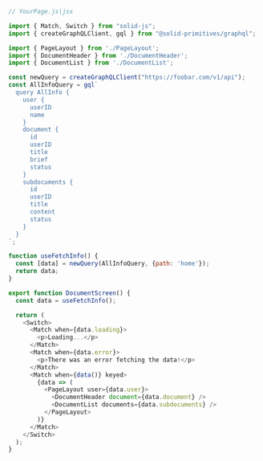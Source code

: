 ```js
// YourPage.js|jsx

import { Match, Switch } from "solid-js";
import { createGraphQLClient, gql } from "@solid-primitives/graphql";

import { PageLayout } from './PageLayout';
import { DocumentHeader } from './DocumentHeader';
import { DocumentList } from './DocumentList';

const newQuery = createGraphQLClient("https://foobar.com/v1/api");
const AllInfoQuery = gql`
  query AllInfo {
    user {
      userID
      name
    }
    document {
      id
      userID
      title
      brief
      status
    }
    subdocuments {
      id
      userID
      title
      content
      status
    }
  }
`;

function useFetchInfo() {
  const [data] = newQuery(AllInfoQuery, {path: 'home'});
  return data;
}

export function DocumentScreen() {
  const data = useFetchInfo();

  return (
    <Switch>
      <Match when={data.loading}>
        <p>Loading...</p>
      </Match>
      <Match when={data.error}>
        <p>There was an error fetching the data!</p>
      </Match>
      <Match when={data()} keyed>
        {data => (
          <PageLayout user={data.user}>
            <DocumentHeader document={data.document} />
            <DocumentList documents={data.subdocuments} />
          </PageLayout>
        )}
      </Match>
    </Switch>
  );
}
```

